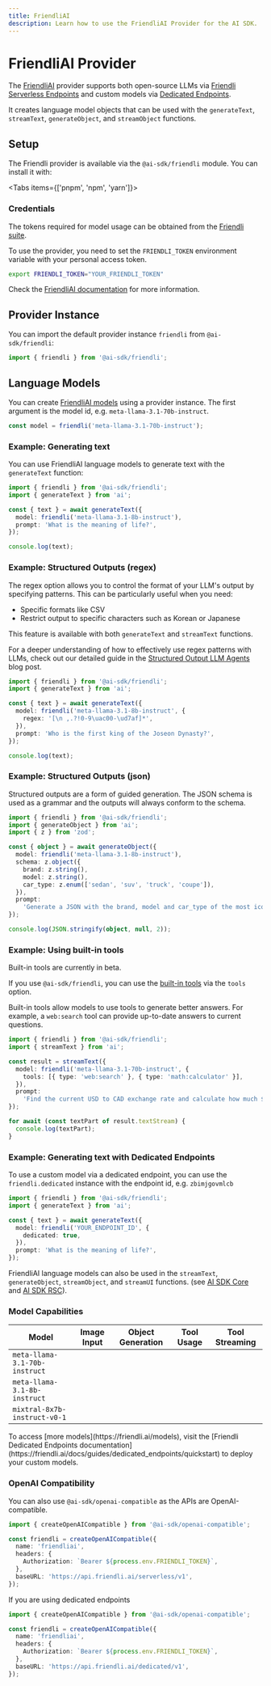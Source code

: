 ```yaml
---
title: FriendliAI
description: Learn how to use the FriendliAI Provider for the AI SDK.
---
```


# FriendliAI Provider

The [FriendliAI](https://friendli.ai/) provider supports both open-source LLMs via [Friendli Serverless Endpoints](https://friendli.ai/products/serverless-endpoints) and custom models via [Dedicated Endpoints](https://friendli.ai/products/dedicated-endpoints).

It creates language model objects that can be used with the `generateText`, `streamText`, `generateObject`, and `streamObject` functions.

## Setup

The Friendli provider is available via the `@ai-sdk/friendli` module.
You can install it with:

<Tabs items={['pnpm', 'npm', 'yarn']}>
  <Tab>
    <Snippet text="pnpm add @ai-sdk/friendli" dark />
  </Tab>
  <Tab>
    <Snippet text="npm install @ai-sdk/friendli" dark />
  </Tab>
  <Tab>
    <Snippet text="yarn add @ai-sdk/friendli" dark />
  </Tab>
</Tabs>

### Credentials

The tokens required for model usage can be obtained from the [Friendli suite](https://suite.friendli.ai/).

To use the provider, you need to set the `FRIENDLI_TOKEN` environment variable with your personal access token.

```bash
export FRIENDLI_TOKEN="YOUR_FRIENDLI_TOKEN"
```

Check the [FriendliAI documentation](https://friendli.ai/docs/guides/personal_access_tokens) for more information.

## Provider Instance

You can import the default provider instance `friendli` from `@ai-sdk/friendli`:

```ts
import { friendli } from '@ai-sdk/friendli';
```

## Language Models

You can create [FriendliAI models](https://friendli.ai/docs/guides/serverless_endpoints/text-generation#model-supports) using a provider instance.
The first argument is the model id, e.g. `meta-llama-3.1-70b-instruct`.

```ts
const model = friendli('meta-llama-3.1-70b-instruct');
```

### Example: Generating text

You can use FriendliAI language models to generate text with the `generateText` function:

```ts
import { friendli } from '@ai-sdk/friendli';
import { generateText } from 'ai';

const { text } = await generateText({
  model: friendli('meta-llama-3.1-8b-instruct'),
  prompt: 'What is the meaning of life?',
});

console.log(text);
```

### Example: Structured Outputs (regex)

The regex option allows you to control the format of your LLM's output by specifying patterns. This can be particularly useful when you need:

- Specific formats like CSV
- Restrict output to specific characters such as Korean or Japanese

This feature is available with both `generateText` and `streamText` functions.

For a deeper understanding of how to effectively use regex patterns with LLMs, check out our detailed guide in the [Structured Output LLM Agents](https://friendli.ai/blog/structured-output-llm-agents) blog post.

```ts highlight="1,6"
import { friendli } from '@ai-sdk/friendli';
import { generateText } from 'ai';

const { text } = await generateText({
  model: friendli('meta-llama-3.1-8b-instruct', {
    regex: '[\n ,.?!0-9\uac00-\ud7af]*',
  }),
  prompt: 'Who is the first king of the Joseon Dynasty?',
});

console.log(text);
```

### Example: Structured Outputs (json)

Structured outputs are a form of guided generation. The JSON schema is used as a grammar and the outputs will always conform to the schema.

```ts
import { friendli } from '@ai-sdk/friendli';
import { generateObject } from 'ai';
import { z } from 'zod';

const { object } = await generateObject({
  model: friendli('meta-llama-3.1-8b-instruct'),
  schema: z.object({
    brand: z.string(),
    model: z.string(),
    car_type: z.enum(['sedan', 'suv', 'truck', 'coupe']),
  }),
  prompt:
    'Generate a JSON with the brand, model and car_type of the most iconic car from the 90s',
});

console.log(JSON.stringify(object, null, 2));
```

### Example: Using built-in tools

<Note type="warning">Built-in tools are currently in beta.</Note>

If you use `@ai-sdk/friendli`, you can use the [built-in tools](https://friendli.ai/docs/guides/serverless_endpoints/tool-assisted-api#built-in-tools) via the `tools` option.

Built-in tools allow models to use tools to generate better answers. For example, a `web:search` tool can provide up-to-date answers to current questions.

```ts highlight="1,5,6,7"
import { friendli } from '@ai-sdk/friendli';
import { streamText } from 'ai';

const result = streamText({
  model: friendli('meta-llama-3.1-70b-instruct', {
    tools: [{ type: 'web:search' }, { type: 'math:calculator' }],
  }),
  prompt:
    'Find the current USD to CAD exchange rate and calculate how much $5,000 USD would be in Canadian dollars.',
});

for await (const textPart of result.textStream) {
  console.log(textPart);
}
```

### Example: Generating text with Dedicated Endpoints

To use a custom model via a dedicated endpoint, you can use the `friendli.dedicated` instance with the endpoint id, e.g. `zbimjgovmlcb`

```ts
import { friendli } from '@ai-sdk/friendli';
import { generateText } from 'ai';

const { text } = await generateText({
  model: friendli('YOUR_ENDPOINT_ID', {
    dedicated: true,
  }),
  prompt: 'What is the meaning of life?',
});
```

FriendliAI language models can also be used in the `streamText`, `generateObject`, `streamObject`, and `streamUI` functions.
(see [AI SDK Core](/docs/ai-sdk-core) and [AI SDK RSC](/docs/ai-sdk-rsc)).

### Model Capabilities

| Model                         | Image Input         | Object Generation   | Tool Usage          | Tool Streaming      |
| ----------------------------- | ------------------- | ------------------- | ------------------- | ------------------- |
| `meta-llama-3.1-70b-instruct` | <Cross size={18} /> | <Check size={18} /> | <Check size={18} /> | <Check size={18} /> |
| `meta-llama-3.1-8b-instruct`  | <Cross size={18} /> | <Check size={18} /> | <Check size={18} /> | <Check size={18} /> |
| `mixtral-8x7b-instruct-v0-1`  | <Cross size={18} /> | <Check size={18} /> | <Check size={18} /> | <Check size={18} /> |

<Note>
  To access [more models](https://friendli.ai/models), visit the [Friendli
  Dedicated Endpoints
  documentation](https://friendli.ai/docs/guides/dedicated_endpoints/quickstart)
  to deploy your custom models.
</Note>

### OpenAI Compatibility

You can also use `@ai-sdk/openai-compatible` as the APIs are OpenAI-compatible.

```ts
import { createOpenAICompatible } from '@ai-sdk/openai-compatible';

const friendli = createOpenAICompatible({
  name: 'friendliai',
  headers: {
    Authorization: `Bearer ${process.env.FRIENDLI_TOKEN}`,
  },
  baseURL: 'https://api.friendli.ai/serverless/v1',
});
```

If you are using dedicated endpoints

```ts
import { createOpenAICompatible } from '@ai-sdk/openai-compatible';

const friendli = createOpenAICompatible({
  name: 'friendliai',
  headers: {
    Authorization: `Bearer ${process.env.FRIENDLI_TOKEN}`,
  },
  baseURL: 'https://api.friendli.ai/dedicated/v1',
});
```
